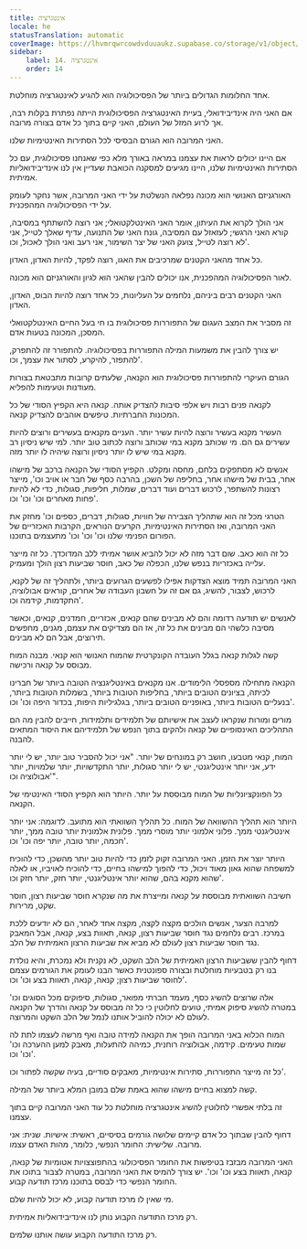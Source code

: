 ```yaml
---
title: אינטגרציה
locale: he
statusTranslation: automatic
coverImage: https://lhvmrqwrcowdvduuaukz.supabase.co/storage/v1/object/public/strapi-uploads/small_cover-educacion-fundamental.webp-2d51a7828a2b1309555be27f7e2a61a0.webp
sidebar:
    label: 14. אינטגרציה
    order: 14
---
```

אחד החלומות הגדולים ביותר של הפסיכולוגיה הוא להגיע לאינטגרציה מוחלטת.

אם האני היה אינדיבידואלי, בעיית האינטגרציה הפסיכולוגית הייתה נפתרת בקלות רבה, אך לרוע המזל של העולם, האני קיים בתוך כל אדם בצורה מרובה.

האני המרובה הוא הגורם הבסיסי לכל הסתירות האינטימיות שלנו.

אם היינו יכולים לראות את עצמנו במראה באורך מלא כפי שאנחנו פסיכולוגית, עם כל הסתירות האינטימיות שלנו, היינו מגיעים למסקנה הכואבת שעדיין אין לנו אינדיבידואליות אמיתית.

האורגניזם האנושי הוא מכונה נפלאה הנשלטת על ידי האני המרובה, אשר נחקר לעומק על ידי הפסיכולוגיה המהפכנית.

אני הולך לקרוא את העיתון, אומר האני האינטלקטואלי; אני רוצה להשתתף במסיבה, קורא האני הרגשי; לעזאזל עם המסיבה, גונח האני של התנועה, עדיף שאלך לטייל, אני לא רוצה לטייל, צועק האני של יצר השימור, אני רעב ואני הולך לאכול, וכו'.

כל אחד מהאני הקטנים שמרכיבים את האגו, רוצה לפקד, להיות האדון, האדון.

לאור הפסיכולוגיה המהפכנית, אנו יכולים להבין שהאני הוא לגיון והאורגניזם הוא מכונה.

האני הקטנים רבים ביניהם, נלחמים על העליונות, כל אחד רוצה להיות הבוס, האדון, האדון.

זה מסביר את המצב העגום של התפוררות פסיכולוגית בו חי בעל החיים האינטלקטואלי המסכן, המכונה בטעות אדם.

יש צורך להבין את משמעות המילה התפוררות בפסיכולוגיה. להתפורר זה להתפרק, להתפזר, להיקרע, לסתור את עצמך, וכו'.

הגורם העיקרי להתפוררות פסיכולוגית הוא הקנאה, שלעתים קרובות מתבטאת בצורות מעודנות וטעימות להפליא.

לקנאה פנים רבות ויש אלפי סיבות להצדיק אותה. קנאה היא הקפיץ הסודי של כל המכונות החברתיות. טיפשים אוהבים להצדיק קנאה.

העשיר מקנא בעשיר ורוצה להיות עשיר יותר. העניים מקנאים בעשירים ורוצים להיות עשירים גם הם. מי שכותב מקנא במי שכותב ורוצה לכתוב טוב יותר. למי שיש ניסיון רב מקנא במי שיש לו יותר ניסיון ורוצה שיהיה לו יותר מזה.

אנשים לא מסתפקים בלחם, מחסה ומקלט. הקפיץ הסודי של הקנאה ברכב של מישהו אחר, בבית של מישהו אחר, בחליפה של השכן, בהרבה כסף של חבר או אויב וכו', מייצר רצונות להשתפר, לרכוש דברים ועוד דברים, שמלות, חליפות, סגולות, כדי לא להיות פחות מאחרים וכו' וכו' וכו'.

הטרגי מכל זה הוא שתהליך הצבירה של חוויות, סגולות, דברים, כספים וכו' מחזק את האני המרובה, ואז הסתירות האינטימיות, הקרעים הנוראים, הקרבות האכזריים של הפורום הפנימי שלנו וכו' וכו' וכו' מתעצמים בתוכנו.

כל זה הוא כאב. שום דבר מזה לא יכול להביא אושר אמיתי ללב המדוכדך. כל זה מייצר עלייה באכזריות בנפש שלנו, הכפלה של כאב, חוסר שביעות רצון הולך ומעמיק.

האני המרובה תמיד מוצא הצדקות אפילו לפשעים הגרועים ביותר, ולתהליך זה של לקנא, לרכוש, לצבור, להשיג, גם אם זה על חשבון העבודה של אחרים, קוראים אבולוציה, התקדמות, קידמה וכו'.

לאנשים יש תודעה רדומה והם לא מבינים שהם קנאים, אכזריים, חמדנים, קנאים, וכאשר מסיבה כלשהי הם מבינים את כל זה, אז הם מצדיקים את עצמם, מגנים, מחפשים תירוצים, אבל הם לא מבינים.

קשה לגלות קנאה בגלל העובדה הקונקרטית שהמוח האנושי הוא קנאי. מבנה המוח מבוסס על קנאה ורכישה.

הקנאה מתחילה מספסלי הלימודים. אנו מקנאים באינטליגנציה הטובה ביותר של חברינו לכיתה, בציונים הטובים ביותר, בחליפות הטובות ביותר, בשמלות הטובות ביותר, בנעליים הטובות ביותר, באופניים הטובים ביותר, בגלגיליות היפות, בכדור היפה וכו' וכו'.

מורים ומורות שנקראו לעצב את אישיותם של תלמידים ותלמידות, חייבים להבין מה הם התהליכים האינסופיים של קנאה ולהקים בתוך הנפש של תלמידיהם את היסוד המתאים להבנה.

המוח, קנאי מטבעו, חושב רק במונחים של יותר. "אני יכול להסביר טוב יותר, יש לי יותר ידע, אני יותר אינטליגנטי, יש לי יותר סגולות, יותר התקדשויות, יותר שלמויות, יותר אבולוציה וכו'".

כל הפונקציונליות של המוח מבוססת על יותר. היותר הוא הקפיץ הסודי האינטימי של הקנאה.

היותר הוא תהליך ההשוואה של המוח. כל תהליך השוואתי הוא מתועב. לדוגמה: אני יותר אינטליגנטי ממך. פלוני אלמוני יותר מוסרי ממך. פלונית אלמונית יותר טובה ממך, יותר חכמה, יותר טובה, יותר יפה וכו' וכו'.

היותר יוצר את הזמן. האני המרובה זקוק לזמן כדי להיות טוב יותר מהשכן, כדי להוכיח למשפחה שהוא גאון מאוד ויכול, כדי להפוך למישהו בחיים, כדי להוכיח לאויביו, או לאלה שהוא מקנא בהם, שהוא יותר אינטליגנטי, יותר חזק, יותר חזק וכו'.

חשיבה השוואתית מבוססת על קנאה ומייצרת את מה שנקרא חוסר שביעות רצון, חוסר שקט, מרירות.

למרבה הצער, אנשים הולכים מקצה לקצה, מקצה אחד לאחר, הם לא יודעים ללכת במרכז. רבים נלחמים נגד חוסר שביעות רצון, קנאה, תאוות בצע, קנאה, אבל המאבק נגד חוסר שביעות רצון לעולם לא מביא את שביעות הרצון האמיתית של הלב.

דחוף להבין ששביעות הרצון האמיתית של הלב השקט, לא נקנית ולא נמכרת, והיא נולדת בנו רק בטבעיות מוחלטת ובצורה ספונטנית כאשר הבנו לעומק את הגורמים עצמם לחוסר שביעות רצון; קנאה, קנאה, תאוות בצע וכו' וכו'.

אלה שרוצים להשיג כסף, מעמד חברתי מפואר, סגולות, סיפוקים מכל הסוגים וכו' במטרה להשיג סיפוק אמיתי, טועים לחלוטין כי כל זה מבוסס על קנאה והדרך של הקנאה לעולם לא יכולה להוביל אותנו לנמל של הלב השקט והמרוצה.

המוח הכלוא באני המרובה הופך את הקנאה למידה טובה ואף מרשה לעצמו לתת לה שמות טעימים. קידמה, אבולוציה רוחנית, כמיהה להתעלות, מאבק למען ההערכה וכו' וכו' וכו'.

כל זה מייצר התפוררות, סתירות אינטימיות, מאבקים סודיים, בעיה שקשה לפתור וכו'.

קשה למצוא בחיים מישהו שהוא באמת שלם במובן המלא ביותר של המילה.

זה בלתי אפשרי לחלוטין להשיג אינטגרציה מוחלטת כל עוד האני המרובה קיים בתוך עצמנו.

דחוף להבין שבתוך כל אדם קיימים שלושה גורמים בסיסיים, ראשית: אישיות. שנית: אני מרובה. שלישית: החומר הנפשי, כלומר, מהות האדם עצמו.

האני המרובה מבזבז בטיפשות את החומר הפסיכולוגי בהתפוצצויות אטומיות של קנאה, קנאה, תאוות בצע וכו' וכו'. יש צורך להמיס את האני המרובה, במטרה לצבור בתוכו את החומר הנפשי כדי לבסס בתוכנו מרכז תודעה קבוע.

מי שאין לו מרכז תודעה קבוע, לא יכול להיות שלם.

רק מרכז התודעה הקבוע נותן לנו אינדיבידואליות אמיתית.

רק מרכז התודעה הקבוע עושה אותנו שלמים.


